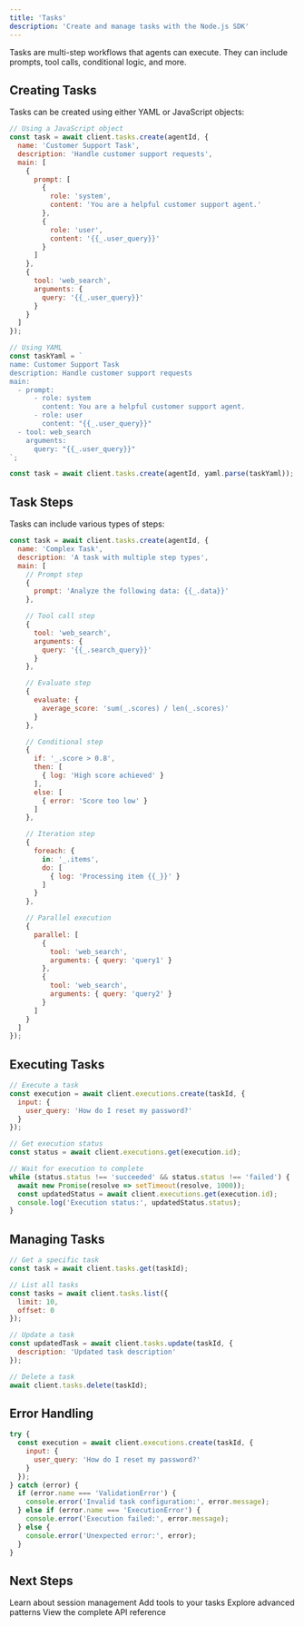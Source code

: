 ```yaml
---
title: 'Tasks'
description: 'Create and manage tasks with the Node.js SDK'
---
```


Tasks are multi-step workflows that agents can execute. They can include prompts, tool calls, conditional logic, and more.

## Creating Tasks

Tasks can be created using either YAML or JavaScript objects:

```javascript [expandable]
// Using a JavaScript object
const task = await client.tasks.create(agentId, {
  name: 'Customer Support Task',
  description: 'Handle customer support requests',
  main: [
    {
      prompt: [
        {
          role: 'system',
          content: 'You are a helpful customer support agent.'
        },
        {
          role: 'user',
          content: '{{_.user_query}}'
        }
      ]
    },
    {
      tool: 'web_search',
      arguments: {
        query: '{{_.user_query}}'
      }
    }
  ]
});

// Using YAML
const taskYaml = `
name: Customer Support Task
description: Handle customer support requests
main:
  - prompt:
      - role: system
        content: You are a helpful customer support agent.
      - role: user
        content: "{{_.user_query}}"
  - tool: web_search
    arguments:
      query: "{{_.user_query}}"
`;

const task = await client.tasks.create(agentId, yaml.parse(taskYaml));
```

## Task Steps

Tasks can include various types of steps:

```javascript [expandable]
const task = await client.tasks.create(agentId, {
  name: 'Complex Task',
  description: 'A task with multiple step types',
  main: [
    // Prompt step
    {
      prompt: 'Analyze the following data: {{_.data}}'
    },

    // Tool call step
    {
      tool: 'web_search',
      arguments: {
        query: '{{_.search_query}}'
      }
    },

    // Evaluate step
    {
      evaluate: {
        average_score: 'sum(_.scores) / len(_.scores)'
      }
    },

    // Conditional step
    {
      if: '_.score > 0.8',
      then: [
        { log: 'High score achieved' }
      ],
      else: [
        { error: 'Score too low' }
      ]
    },

    // Iteration step
    {
      foreach: {
        in: '_.items',
        do: [
          { log: 'Processing item {{_}}' }
        ]
      }
    },

    // Parallel execution
    {
      parallel: [
        {
          tool: 'web_search',
          arguments: { query: 'query1' }
        },
        {
          tool: 'web_search',
          arguments: { query: 'query2' }
        }
      ]
    }
  ]
});
```

## Executing Tasks

```javascript
// Execute a task
const execution = await client.executions.create(taskId, {
  input: {
    user_query: 'How do I reset my password?'
  }
});

// Get execution status
const status = await client.executions.get(execution.id);

// Wait for execution to complete
while (status.status !== 'succeeded' && status.status !== 'failed') {
  await new Promise(resolve => setTimeout(resolve, 1000));
  const updatedStatus = await client.executions.get(execution.id);
  console.log('Execution status:', updatedStatus.status);
}
```

## Managing Tasks

```javascript
// Get a specific task
const task = await client.tasks.get(taskId);

// List all tasks
const tasks = await client.tasks.list({
  limit: 10,
  offset: 0
});

// Update a task
const updatedTask = await client.tasks.update(taskId, {
  description: 'Updated task description'
});

// Delete a task
await client.tasks.delete(taskId);
```

## Error Handling

```javascript
try {
  const execution = await client.executions.create(taskId, {
    input: {
      user_query: 'How do I reset my password?'
    }
  });
} catch (error) {
  if (error.name === 'ValidationError') {
    console.error('Invalid task configuration:', error.message);
  } else if (error.name === 'ExecutionError') {
    console.error('Execution failed:', error.message);
  } else {
    console.error('Unexpected error:', error);
  }
}
```

## Next Steps

<CardGroup cols={2}>
  <Card
    title="Sessions"
    icon="message-bot"
    href="/sdks/nodejs/sessions"
  >
    Learn about session management
  </Card>
  <Card
    title="Tools Integration"
    icon="screwdriver-wrench"
    href="/sdks/nodejs/tools-integration"
  >
    Add tools to your tasks
  </Card>
  <Card
    title="Advanced Usage"
    icon="graduation-cap"
    href="/sdks/nodejs/advanced-usage"
  >
    Explore advanced patterns
  </Card>
  <Card
    title="API Reference"
    icon="code"
    href="/api-reference"
  >
    View the complete API reference
  </Card>
</CardGroup> 